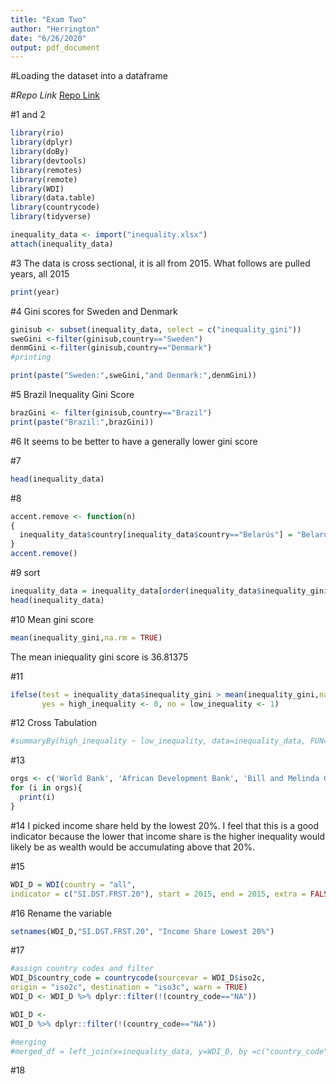 ```yaml
---
title: "Exam Two"
author: "Herrington"
date: "6/26/2020"
output: pdf_document
---
```


#Loading the dataset into a dataframe

#*Repo Link*
[Repo Link](https://github.com/Dawson-Herrington-98/datascienceclass)

#1 and 2
```r
library(rio)
library(dplyr)
library(doBy)
library(devtools)
library(remotes)
library(remote)
library(WDI)
library(data.table)
library(countrycode)
library(tidyverse)

inequality_data <- import("inequality.xlsx")
attach(inequality_data)
```

#3
The data is cross sectional, it is all from 2015.
What follows are pulled years, all 2015
```r
print(year)
```

#4
Gini scores for Sweden and Denmark
```r
ginisub <- subset(inequality_data, select = c("inequality_gini"))
sweGini <-filter(ginisub,country=="Sweden")
denmGini <-filter(ginisub,country=="Denmark")
#printing

print(paste("Sweden:",sweGini,"and Denmark:",denmGini))
```

#5
Brazil Inequality Gini Score
```r
brazGini <- filter(ginisub,country=="Brazil")
print(paste("Brazil:",brazGini))
```

#6
It seems to be better to have a generally lower gini score

#7
```r
head(inequality_data)
```

#8
```r

accent.remove <- function(n)
{
  inequality_data$country[inequality_data$country=="Belarús"] = "Belarus"
}
accent.remove()


```


#9
sort
```r
inequality_data = inequality_data[order(inequality_data$inequality_gini),]
head(inequality_data)
```

#10
Mean gini score
```r
mean(inequality_gini,na.rm = TRUE)
```
The mean iniequality gini score is 36.81375

#11
```r
ifelse(test = inequality_data$inequality_gini > mean(inequality_gini,na.rm = TRUE),
       yes = high_inequality <- 0, no = low_inequality <- 1)
```

#12
Cross Tabulation
```r
#summaryBy(high_inequality ~ low_inequality, data=inequality_data, FUN=c(mean,length))
```

#13
```r
orgs <- c('World Bank', 'African Development Bank', 'Bill and Melinda Gates Foundation')
for (i in orgs){
  print(i)
}
```

#14
I picked income share held by the lowest 20%. I feel that this is a good indicator
because the lower that income share is the higher inequality would likely be as
wealth would be accumulating above that 20%.

#15
```r
WDI_D = WDI(country = "all",
indicator = c("SI.DST.FRST.20"), start = 2015, end = 2015, extra = FALSE, cache = NULL)
```

#16
Rename the variable
```r
setnames(WDI_D,"SI.DST.FRST.20", "Income Share Lowest 20%")
```

#17
```r
#assign country codes and filter
WDI_D$country_code = countrycode(sourcevar = WDI_D$iso2c,
origin = "iso2c", destination = "iso3c", warn = TRUE)
WDI_D <- WDI_D %>% dplyr::filter(!(country_code=="NA"))

WDI_D <-
WDI_D %>% dplyr::filter(!(country_code=="NA"))

#merging
#merged_df = left_join(x=inequality_data, y=WDI_D, by =c("country_code", "year"))
```

#18
```r

```













